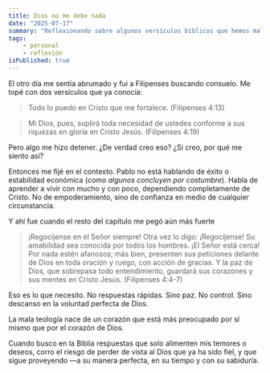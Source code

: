 ```yaml
---
title: Dios no me debe nada
date: "2025-07-17"
summary: "Reflexionando sobre algunos versículos bíblicos que hemos malinterpretado sobre la provisión y fidelidad de Dios"
tags: 
    - personal
    - reflexión
isPublished: true
---
```


El otro día me sentía abrumado y fui a Filipenses buscando consuelo. Me topé con dos versículos que ya conocía:

> Todo lo puedo en Cristo que me fortalece. (Filipenses 4:13)

> Mi Dios, pues, suplirá toda necesidad de ustedes conforme a sus riquezas en gloria en Cristo Jesús. (Filipenses 4:19)

Pero algo me hizo detener. ¿De verdad creo eso? ¿Si creo, por qué me siento así?

Entonces me fijé en el contexto. Pablo no está hablando de éxito o estabilidad económica (*como algunos concluyen por costumbre*). 
Habla de aprender a vivir con mucho y con poco, dependiendo completamente de Cristo. No de empoderamiento, sino de confianza en medio de cualquier circunstancia.

Y ahí fue cuando el resto del capítulo me pegó aún más fuerte

> ¡Regocíjense en el Señor siempre! Otra vez lo digo: ¡Regocíjense! 
> Su amabilidad sea conocida por todos los hombres. ¡El Señor está cerca! 
> Por nada estén afanosos; más bien, presenten sus peticiones delante de Dios en toda oración y ruego, con acción de gracias. 
> Y la paz de Dios, que sobrepasa todo entendimiento, guardará sus corazones y sus mentes en Cristo Jesús. (Filipenses 4:4-7)

Eso es lo que necesito. No respuestas rápidas. Sino paz. No control. Sino descanso en la voluntad perfecta de Dios.

La mala teología nace de un corazón que está más preocupado por sí mismo que por el corazón de Dios.

Cuando busco en la Biblia respuestas que solo alimenten mis temores o deseos, corro el riesgo de perder de vista al Dios que ya ha sido fiel, y que sigue proveyendo —a su manera perfecta, en su tiempo y con su sabiduría.
